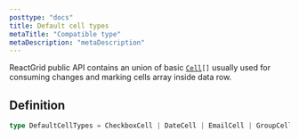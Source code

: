 ```yaml
---
posttype: "docs"
title: Default cell types
metaTitle: "Compatible type"
metaDescription: "metaDescription"
---
```


ReactGrid public API contains an union of basic [`Cell`](/docs/3.0/7-api/0-interfaces/4-cell/)`[]` usually used for consuming changes and 
marking cells array inside data row.

## Definition

```ts
type DefaultCellTypes = CheckboxCell | DateCell | EmailCell | GroupCell | HeaderCell | NumberCell | TextCell | TimeCell;
```

